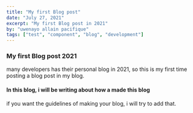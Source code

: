 ```yaml
---
title: "My first Blog post"
date: "July 27, 2021"
excerpt: "My first Blog post in 2021"
by: "uwenayo allain pacifique"
tags: ["test", "component", "blog", "development"]
---
```


### My first Blog post 2021

many developers has their personal blog in 2021,
so this is my first time posting a blog post in my blog.

#### In this blog, i will be writing about how a made this blog

if you want the guidelines of making your blog, i will try to add that.
